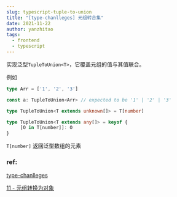 ```yaml
---
slug: typescript-tuple-to-union
title: "[type-chanlleges] 元组转合集"
date: 2021-11-22
author: yanzhitao
tags:
  - frontend
  - typescript
---
```



实现泛型`TupleToUnion<T>`，它覆盖元组的值与其值联合。

例如

```ts
type Arr = ['1', '2', '3']

const a: TupleToUnion<Arr> // expected to be '1' | '2' | '3'
```



```ts
type TupleToUnion<T extends unknown[]> = T[number]

type TupleToUnion<T extends any[]> = keyof {
     [O in T[number]]: O
}
```


`T[number]` 返回泛型数组的元素

### ref:

[type-chanlleges](https://github.com/type-challenges/type-challenges/blob/master/README.zh-CN.md)

[11 - 元组转换为对象](https://github.com/type-challenges/type-challenges/issues/4336)

